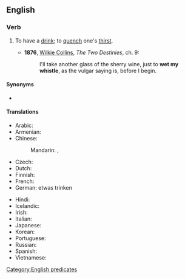 ==English==

===Verb===
{{head|en|verb|head=[[wet]] [[one]][['s]] [[whistle]]}}

# {{label|en|idiomatic}} To have a [[drink]]; to [[quench]] one's [[thirst]].
#* '''1876''', [[w:Wilkie Collins|Wilkie Collins]], ''The Two Destinies'', ch. 9:
#*: I'll take another glass of the sherry wine, just to '''wet my whistle''', as the vulgar saying is, before I begin.

====Synonyms====
* {{l|en|wet one's beak}}

====Translations====
{{trans-top|to have drink}}
* Arabic: {{t-needed|ar}}
* Armenian: {{t|hy|կոկորդը թրջել|sc=Armn}}
* Chinese:
*: Mandarin: {{t+|cmn|润喉|sc=Hani}}, {{t+|cmn|解渴|sc=Hani}}
* Czech: {{t|cs|svlažit volátko|pf}}
* Dutch: {{t-needed|nl}}
* Finnish: {{t|fi|kostuttaa kurkkuaan}}
* French: {{t+|fr|affûter}}
* German: etwas trinken
{{trans-mid}}
* Hindi: {{t-needed|hi}}
* Icelandic: {{t|is|væta kverkarnar}}
* Irish: {{t|ga|do phíobán a fhliuchadh}}
* Italian: {{t-needed|it}}
* Japanese: {{t-needed|ja}}
* Korean: {{t-needed|ko}}
* Portuguese: {{t|pt|molhar a garganta}}
* Russian: {{t|ru|промочить го́рло}}
* Spanish: {{t|es|mojar el gaznate}}
* Vietnamese: {{t-needed|vi}}
{{trans-bottom}}

[[Category:English predicates]]
